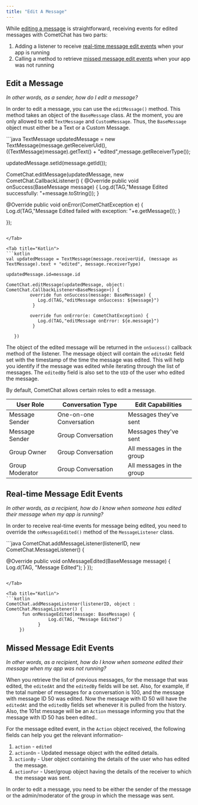 ```yaml
---
title: "Edit A Message"
---
```




While [editing a message](/sdk/android/2.0/edit-message#edit-a-message) is straightforward, receiving events for edited messages with CometChat has two parts:

1. Adding a listener to receive [real-time message edit events](/sdk/android/2.0/edit-message#real-time-message-edit-events) when your app is running
2. Calling a method to retrieve [missed message edit events](/sdk/android/2.0/edit-message#missed-message-edit-events) when your app was not running

## Edit a Message

*In other words, as a sender, how do I edit a message?*

In order to edit a message, you can use the `editMessage()` method. This method takes an object of the `BaseMessage` class. At the moment, you are only allowed to edit `TextMessage` and `CustomMessage`. Thus, the `BaseMessage` object must either be a Text or a Custom Message.

<Tabs>
<Tab title="Java">
```java
TextMessage updatedMessage = new TextMessage(message.getReceiverUid(), ((TextMessage)message).getText() + "edited",message.getReceiverType());

 updatedMessage.setId(message.getId());

CometChat.editMessage(updatedMessage, new CometChat.CallbackListener<BaseMessage>() {
  @Override
    public void onSuccess(BaseMessage message) {
    Log.d(TAG,"Message Edited successfully: "+message.toString());
  }

  @Override
    public void onError(CometChatException e) {
    Log.d(TAG,"Message Edited failed with exception: "+e.getMessage());
  }

});
```

</Tab>

<Tab title="Kotlin">
```kotlin
val updatedMessage = TextMessage(message.receiverUid, (message as TextMessage).text + "edited", message.receiverType)

updatedMessage.id=message.id
  
CometChat.editMessage(updatedMessage, object: CometChat.CallbackListener<BaseMessage>() {
         override fun onSuccess(message: BaseMessage) {
            Log.d(TAG,"editMessage onSuccess: ${message}")
          }

         override fun onError(e: CometChatException) {
            Log.d(TAG,"editMessage onError: ${e.message}")
          }

   })
```

</Tab>

</Tabs>

The object of the edited message will be returned in the `onSucess()` callback method of the listener. The message object will contain the `editedAt` field set with the timestamp of the time the message was edited. This will help you identify if the message was edited while iterating through the list of messages. The `editedBy` field is also set to the `UID` of the user who edited the message.

By default, CometChat allows certain roles to edit a message.

| User Role       | Conversation Type       | Edit Capabilities         |
| --------------- | ----------------------- | ------------------------- |
| Message Sender  | One-on-one Conversation | Messages they've sent     |
| Message Sender  | Group Conversation      | Messages they've sent     |
| Group Owner     | Group Conversation      | All messages in the group |
| Group Moderator | Group Conversation      | All messages in the group |

## Real-time Message Edit Events

*In other words, as a recipient, how do I know when someone has edited their message when my app is running?*

In order to receive real-time events for message being edited, you need to override the `onMessageEdited()` method of the `MessageListener` class.

<Tabs>
<Tab title="Java">
```java
CometChat.addMessageListener(listenerID, new CometChat.MessageListener() {

@Override
  public void onMessageEdited(BaseMessage message) {
  Log.d(TAG, "Message Edited");
}
});
```

</Tab>

<Tab title="Kotlin">
```kotlin
CometChat.addMessageListener(listenerID, object : CometChat.MessageListener() {
      fun onMessageEdited(message: BaseMessage) {
                Log.d(TAG, "Message Edited")
            }
     })
```

</Tab>

</Tabs>

## Missed Message Edit Events

*In other words, as a recipient, how do I know when someone edited their message when my app was not running?*

When you retrieve the list of previous messages, for the message that was edited, the `editedAt` and the `editedBy` fields will be set. Also, for example, if the total number of messages for a conversation is 100, and the message with message ID 50 was edited. Now the message with ID 50 will have the `editedAt` and the `editedBy` fields set whenever it is pulled from the history. Also, the 101st message will be an `Action` message informing you that the message with ID 50 has been edited..

For the message edited event, in the `Action` object received, the following fields can help you get the relevant information-

1. `action` - `edited`
2. `actionOn` - Updated message object with the edited details.
3. `actionBy` - User object containing the details of the user who has edited the message.
4. `actionFor` - User/group object having the details of the receiver to which the message was sent.

<Note>

In order to edit a message, you need to be either the sender of the message or the admin/moderator of the group in which the message was sent.

</Note>
